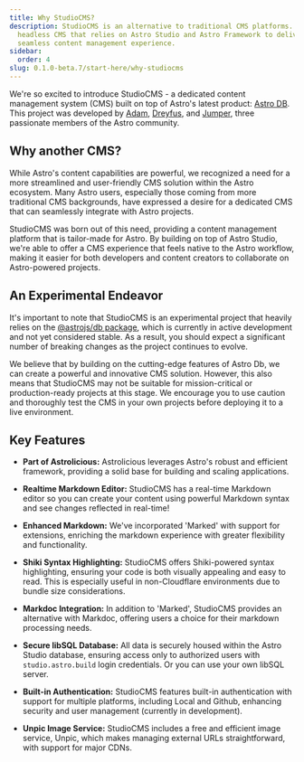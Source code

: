 ```yaml
---
title: Why StudioCMS?
description: StudioCMS is an alternative to traditional CMS platforms. It is a
  headless CMS that relies on Astro Studio and Astro Framework to deliver a
  seamless content management experience.
sidebar:
  order: 4
slug: 0.1.0-beta.7/start-here/why-studiocms
---
```


We're so excited to introduce StudioCMS - a dedicated content management system (CMS) built on top of Astro's latest product: [Astro DB](https://docs.astro.build/en/guides/astro-db/). This project was developed by [Adam](https://github.com/Adammatthiesen), [Dreyfus](https://github.com/dreyfus92), and [Jumper](https://github.com/jdtjenkins), three passionate members of the Astro community.

## Why another CMS?

While Astro's content capabilities are powerful, we recognized a need for a more streamlined and user-friendly CMS solution within the Astro ecosystem. Many Astro users, especially those coming from more traditional CMS backgrounds, have expressed a desire for a dedicated CMS that can seamlessly integrate with Astro projects.

StudioCMS was born out of this need, providing a content management platform that is tailor-made for Astro. By building on top of Astro Studio, we're able to offer a CMS experience that feels native to the Astro workflow, making it easier for both developers and content creators to collaborate on Astro-powered projects.

## An Experimental Endeavor

It's important to note that StudioCMS is an experimental project that heavily relies on the [@astrojs/db package](https://github.com/withastro/astro/tree/main/packages/db), which is currently in active development and not yet considered stable. As a result, you should expect a significant number of breaking changes as the project continues to evolve.

We believe that by building on the cutting-edge features of Astro Db, we can create a powerful and innovative CMS solution. However, this also means that StudioCMS may not be suitable for mission-critical or production-ready projects at this stage. We encourage you to use caution and thoroughly test the CMS in your own projects before deploying it to a live environment.

## Key Features

* **Part of Astrolicious:** Astrolicious leverages Astro's robust and efficient framework, providing a solid base for building and scaling applications.

* **Realtime Markdown Editor:** StudioCMS has a real-time Markdown editor so you can create your content using powerful Markdown syntax and see changes reflected in real-time!

* **Enhanced Markdown:** We've incorporated 'Marked' with support for extensions, enriching the markdown experience with greater flexibility and functionality.

* **Shiki Syntax Highlighting:** StudioCMS offers Shiki-powered syntax highlighting, ensuring your code is both visually appealing and easy to read. This is especially useful in non-Cloudflare environments due to bundle size considerations.

* **Markdoc Integration:** In addition to 'Marked', StudioCMS provides an alternative with Markdoc, offering users a choice for their markdown processing needs.

* **Secure libSQL Database:** All data is securely housed within the Astro Studio database, ensuring access only to authorized users with `studio.astro.build` login credentials. Or you can use your own libSQL server.

* **Built-in Authentication:** StudioCMS features built-in authentication with support for multiple platforms, including Local and Github, enhancing security and user management (currently in development).

* **Unpic Image Service:** StudioCMS includes a free and efficient image service, Unpic, which makes managing external URLs straightforward, with support for major CDNs.
